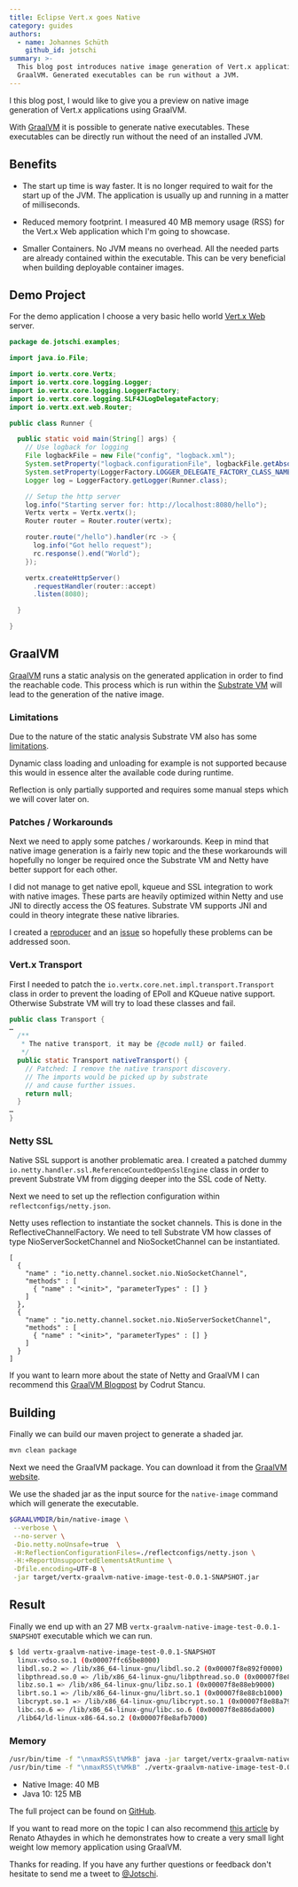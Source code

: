 ```yaml
---
title: Eclipse Vert.x goes Native
category: guides
authors:
  - name: Johannes Schüth
    github_id: jotschi
summary: >-
  This blog post introduces native image generation of Vert.x applications with
  GraalVM. Generated executables can be run without a JVM.
---
```



I this blog post, I would like to give you a preview on native image generation of Vert.x applications using GraalVM.

With [GraalVM](https://www.graalvm.org/) it is possible to generate native executables.
These executables can be directly run without the need of an installed JVM.


## Benefits
* The start up time is way faster. It is no longer required to wait for the start up of the JVM. The application is usually up and running in a matter of milliseconds.

* Reduced memory footprint. I measured 40 MB memory usage (RSS) for the Vert.x Web application which I'm going to showcase.

* Smaller Containers. No JVM means no overhead. All the needed parts are already contained within the executable. This can be very beneficial when building deployable container images.

## Demo Project

For the demo application I choose a very basic hello world [Vert.x Web](https://vertx.io/docs/vertx-web/java/) server.

```java
package de.jotschi.examples;

import java.io.File;

import io.vertx.core.Vertx;
import io.vertx.core.logging.Logger;
import io.vertx.core.logging.LoggerFactory;
import io.vertx.core.logging.SLF4JLogDelegateFactory;
import io.vertx.ext.web.Router;

public class Runner {

  public static void main(String[] args) {
    // Use logback for logging
    File logbackFile = new File("config", "logback.xml");
    System.setProperty("logback.configurationFile", logbackFile.getAbsolutePath());
    System.setProperty(LoggerFactory.LOGGER_DELEGATE_FACTORY_CLASS_NAME, SLF4JLogDelegateFactory.class.getName());
    Logger log = LoggerFactory.getLogger(Runner.class);

    // Setup the http server
    log.info("Starting server for: http://localhost:8080/hello");
    Vertx vertx = Vertx.vertx();
    Router router = Router.router(vertx);

    router.route("/hello").handler(rc -> {
      log.info("Got hello request");
      rc.response().end("World");
    });

    vertx.createHttpServer()
      .requestHandler(router::accept)
      .listen(8080);

  }

}
```

## GraalVM

[GraalVM](https://www.graalvm.org/) runs a static analysis on the generated application in order to find the reachable code.
This process which is run within the [Substrate VM](https://github.com/oracle/graal/tree/master/substratevm) will lead to the generation of the native image.

### Limitations

Due to the nature of the static analysis Substrate VM also has some [limitations](https://github.com/oracle/graal/blob/master/substratevm/LIMITATIONS.md).

Dynamic class loading and unloading for example is not supported because this would in essence alter the available code during runtime. 

Reflection is only partially supported and requires some manual steps which we will cover later on.

### Patches / Workarounds

<Alert info title="Work in progress">

Next we need to apply some patches / workarounds. Keep in mind that native image generation is a fairly new topic and the these workarounds will hopefully no longer be required once the Substrate VM and Netty have better support for each other.

</Alert>

I did not manage to get native epoll, kqueue and SSL integration to work with native images.
These parts are heavily optimized within Netty and use JNI to directly access the OS features.
Substrate VM supports JNI and could in theory integrate these native libraries. 

I created a [reproducer](https://github.com/Jotschi/vertx-graalvm-native-image-test/tree/netty-native-epoll)
 and an [issue](https://github.com/oracle/graal/issues/442) so hopefully these problems can be addressed soon.

### Vert.x Transport

First I needed to patch the `io.vertx.core.net.impl.transport.Transport` class in order to prevent the loading of EPoll and KQueue native support. Otherwise Substrate VM will try to load these classes and fail.

```java
public class Transport {
…
  /**
   * The native transport, it may be {@code null} or failed.
   */
  public static Transport nativeTransport() {
    // Patched: I remove the native transport discovery. 
    // The imports would be picked up by substrate 
    // and cause further issues. 
    return null;
  }
…
}
```

### Netty SSL

Native SSL support is another problematic area. I created a patched dummy `io.netty.handler.ssl.ReferenceCountedOpenSslEngine` class in order to prevent Substrate VM from digging deeper into the SSL code of Netty.

Next we need to set up the reflection configuration within `reflectconfigs/netty.json`.

Netty uses reflection to instantiate the socket channels. This is done in the ReflectiveChannelFactory. We need to tell Substrate VM how classes of type NioServerSocketChannel  and NioSocketChannel can be instantiated. 

```
[
  {
    "name" : "io.netty.channel.socket.nio.NioSocketChannel",
    "methods" : [
      { "name" : "<init>", "parameterTypes" : [] }
    ]
  },
  {
    "name" : "io.netty.channel.socket.nio.NioServerSocketChannel",
    "methods" : [
      { "name" : "<init>", "parameterTypes" : [] }
    ]
  }
]
```

If you want to learn more about the state of Netty and GraalVM I can recommend this [GraalVM Blogpost](https://medium.com/graalvm/instant-netty-startup-using-graalvm-native-image-generation-ed6f14ff7692) by Codrut Stancu.

## Building

Finally we can build our maven project to generate a shaded jar.

```bash
mvn clean package
```

Next we need the GraalVM package. You can download it from the [GraalVM website](https://www.graalvm.org/).

We use the shaded jar as the input source for the `native-image` command which will generate the executable.

```bash
$GRAALVMDIR/bin/native-image \
 --verbose \
 --no-server \
 -Dio.netty.noUnsafe=true  \
 -H:ReflectionConfigurationFiles=./reflectconfigs/netty.json \
 -H:+ReportUnsupportedElementsAtRuntime \
 -Dfile.encoding=UTF-8 \
 -jar target/vertx-graalvm-native-image-test-0.0.1-SNAPSHOT.jar
``` 

## Result

Finally we end up with an 27 MB `vertx-graalvm-native-image-test-0.0.1-SNAPSHOT` executable which we can run.

```bash
$ ldd vertx-graalvm-native-image-test-0.0.1-SNAPSHOT 
  linux-vdso.so.1 (0x00007ffc65be8000)
  libdl.so.2 => /lib/x86_64-linux-gnu/libdl.so.2 (0x00007f8e892f0000)
  libpthread.so.0 => /lib/x86_64-linux-gnu/libpthread.so.0 (0x00007f8e890d3000)
  libz.so.1 => /lib/x86_64-linux-gnu/libz.so.1 (0x00007f8e88eb9000)
  librt.so.1 => /lib/x86_64-linux-gnu/librt.so.1 (0x00007f8e88cb1000)
  libcrypt.so.1 => /lib/x86_64-linux-gnu/libcrypt.so.1 (0x00007f8e88a79000)
  libc.so.6 => /lib/x86_64-linux-gnu/libc.so.6 (0x00007f8e886da000)
  /lib64/ld-linux-x86-64.so.2 (0x00007f8e8afb7000)
```

### Memory

```bash
/usr/bin/time -f "\nmaxRSS\t%MkB" java -jar target/vertx-graalvm-native-image-test-0.0.1-SNAPSHOT.jar 
/usr/bin/time -f "\nmaxRSS\t%MkB" ./vertx-graalvm-native-image-test-0.0.1-SNAPSHOT 
```

* Native Image: 40 MB
* Java 10: 125 MB

The full project can be found on [GitHub](https://github.com/Jotschi/vertx-graalvm-native-image-test).

If you want to read more on the topic I can also recommend [this article](
https://sites.google.com/a/athaydes.com/renato-athaydes/posts/a7mbnative-imagejavaappthatrunsin30msandusesonly4mbofram) by Renato Athaydes in which he demonstrates how to create a very small light weight low memory application using GraalVM.


Thanks for reading. If you have any further questions or feedback don't hesitate to send me a tweet to [@Jotschi](https://twitter.com/Jotschi/).
